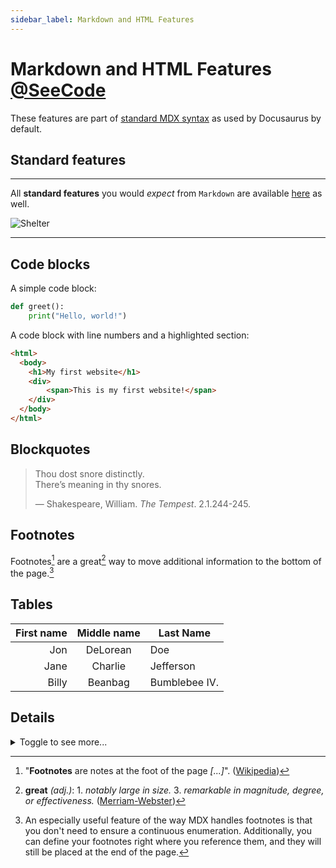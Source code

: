 ```yaml
---
sidebar_label: Markdown and HTML Features
---
```


# Markdown and HTML Features [@SeeCode](https://github.com/SilasBerger/teaching-website/blob/main/content/material/Components-Gallery/00-Markdown-Features.mdx)

These features are part of [standard MDX syntax](https://docusaurus.io/docs/markdown-features) as used by Docusaurus by default.

## Standard features
***
All **standard features** you would _expect_ from `Markdown` are available [here](#) as well.

![Shelter](img/shelter.jpeg)

***

## Code blocks
A simple code block:
```py
def greet():
    print("Hello, world!")
```

A code block with line numbers and a highlighted section:
```html {3-6} showLineNumbers
<html>
  <body>
    <h1>My first website</h1>
    <div>
        <span>This is my first website!</span>
    </div>
  </body>
</html>
```

## Blockquotes
> Thou dost snore distinctly.\
> There’s meaning in thy snores.
>
> — Shakespeare, William. _The Tempest_. 2.1.244-245.

## Footnotes
Footnotes[^1] are a great[^2] way to move additional information to the bottom of the page.[^5]

[^1]: "**Footnotes** are notes at the foot of the page _[...]_". ([Wikipedia](https://en.wikipedia.org/wiki/Note_(typography)))
[^2]: **great** _(adj.)_: 1. _notably large in size._ 3. _remarkable in magnitude, degree, or effectiveness._
      ([Merriam-Webster](https://www.merriam-webster.com/dictionary/great))
[^5]: An especially useful feature of the way MDX handles footnotes is that you don't need to ensure a continuous
      enumeration. Additionally, you can define your footnotes right where you reference them, and they will still
      be placed at the end of the page.

## Tables
| First name | Middle name | Last Name     |
|-----------:|:-----------:|---------------|
|        Jon |  DeLorean   | Doe           |
|       Jane |   Charlie   | Jefferson     |
|      Billy |   Beanbag   | Bumblebee IV. |

## Details
<details>
  <summary>Toggle to see more...</summary>
  <div>
    <span>Here's the "more" 😉</span>
    <details>
      <summary>Details can even be nested...</summary>
      <div>
        <span>...and nothing stops you from hiding a YouTube video here, if you want 😎</span>
        [@YouTubeVideo](https://youtu.be/bEWP7llgGec)
      </div>
    </details>
  </div>
</details>
